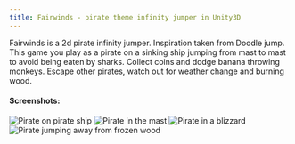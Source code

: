 ```yaml
---
title: Fairwinds - pirate theme infinity jumper in Unity3D
---
```


Fairwinds is a 2d pirate infinity jumper. Inspiration taken from Doodle jump. This game you play as a pirate on a sinking ship jumping from mast to mast to avoid being eaten by sharks. Collect coins and dodge banana throwing monkeys. Escape other pirates, watch out for weather change and burning wood.

#### Screenshots:

<Image src="/Fairwinds/AlphaClient_2022-01-18_14-41-54.png" alt="Pirate on pirate ship" width={1024} height={768} />
<Image src="/Fairwinds/AlphaClient_2022-01-18_14-42-09.png" alt="Pirate in the mast" width={1024} height={768} />
<Image src="/Fairwinds/AlphaClient_2022-01-18_14-44-24.png" alt="Pirate in a blizzard" width={1024} height={768} />
<Image src="/Fairwinds/AlphaClient_2022-01-18_14-46-23.png" alt="Pirate jumping away from frozen wood" width={1024} height={768} />